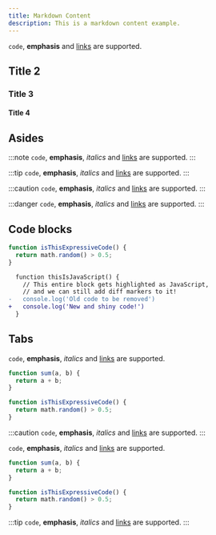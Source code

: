 ```yaml
---
title: Markdown Content
description: This is a markdown content example.
---
```



`code`, **emphasis** and [links](https://example.com) are supported.

## Title 2
### Title 3
#### Title 4

## Asides

:::note
`code`, **emphasis**, *italics* and [links](https://example.com) are supported.
:::

:::tip
`code`, **emphasis**, *italics* and [links](https://example.com) are supported.
:::

:::caution
`code`, **emphasis**, *italics* and [links](https://example.com) are supported.
:::

:::danger
`code`, **emphasis**, *italics* and [links](https://example.com) are supported.
:::

## Code blocks

```js title="ec.js"
function isThisExpressiveCode() {
  return math.random() > 0.5;
}
```

```diff lang="js"
  function thisIsJavaScript() {
    // This entire block gets highlighted as JavaScript,
    // and we can still add diff markers to it!
-   console.log('Old code to be removed')
+   console.log('New and shiny code!')
  }
```

## Tabs

<Tabs>
<TabItem label="Tab 1">

`code`, **emphasis**, *italics* and [links](https://example.com) are supported.

```js
function sum(a, b) {
  return a + b;
}
```

```js title="ec.js"
function isThisExpressiveCode() {
  return math.random() > 0.5;
}
```

:::caution
`code`, **emphasis**, *italics* and [links](https://example.com) are supported.
:::

</TabItem>
<TabItem label="Tab 2">

`code`, **emphasis**, *italics* and [links](https://example.com) are supported.

```js
function sum(a, b) {
  return a + b;
}
```

```js title="ec.js"
function isThisExpressiveCode() {
  return math.random() > 0.5;
}
```

:::tip
`code`, **emphasis**, *italics* and [links](https://example.com) are supported.
:::

</TabItem>
</Tabs>